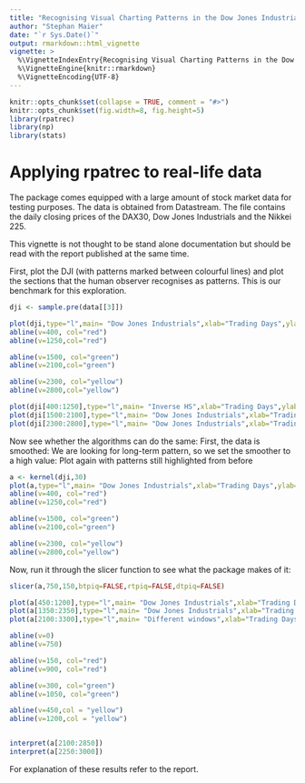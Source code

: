 ```yaml
---
title: "Recognising Visual Charting Patterns in the Dow Jones Industrials Index"
author: "Stephan Maier"
date: "`r Sys.Date()`"
output: rmarkdown::html_vignette
vignette: >
  %\VignetteIndexEntry{Recognising Visual Charting Patterns in the Dow Jones Industrials Index}
  %\VignetteEngine{knitr::rmarkdown}
  %\VignetteEncoding{UTF-8}
---
```


```r
knitr::opts_chunk$set(collapse = TRUE, comment = "#>")
knitr::opts_chunk$set(fig.width=8, fig.height=5)
library(rpatrec)
library(np)
library(stats)
```

# Applying rpatrec to real-life data

The package comes equipped with a large amount of stock market data for testing purposes. The data is obtained from Datastream. The file \code{stockmarket.RData} contains the daily closing prices of the DAX30, Dow Jones Industrials and the Nikkei 225.

This vignette is not thought to be stand alone documentation but should be read with the report published at the same time. 


First, plot the DJI (with patterns marked between colourful lines) and plot the sections that the human observer recognises as patterns. This is our benchmark for this exploration.

```r
dji <- sample.pre(data[[3]])

plot(dji,type="l",main= "Dow Jones Industrials",xlab="Trading Days",ylab="Closing Price",col="blue")
abline(v=400, col="red")
abline(v=1250,col="red")

abline(v=1500, col="green")
abline(v=2100,col="green")

abline(v=2300, col="yellow")
abline(v=2800,col="yellow")

plot(dji[400:1250],type="l",main= "Inverse HS",xlab="Trading Days",ylab="Closing Price",col="blue")
plot(dji[1500:2100],type="l",main= "Dow Jones Industrials",xlab="Trading Days",ylab="Closing Price",col="blue")
plot(dji[2300:2800],type="l",main= "Dow Jones Industrials",xlab="Trading Days",ylab="Closing Price",col="blue")


```
Now see whether the algorithms can do the same:
First, the data is smoothed:
We are looking for long-term pattern, so we set the smoother to a high value:
Plot again with patterns still highlighted from before
```r

a <- kernel(dji,30)
plot(a,type="l",main= "Dow Jones Industrials",xlab="Trading Days",ylab="Closing Price",col="blue")
abline(v=400, col="red")
abline(v=1250,col="red")

abline(v=1500, col="green")
abline(v=2100,col="green")

abline(v=2300, col="yellow")
abline(v=2800,col="yellow")

```
Now, run it through the slicer function to see what the package makes of it:


```r

slicer(a,750,150,btpiq=FALSE,rtpiq=FALSE,dtpiq=FALSE)
```

```r
plot(a[450:1200],type="l",main= "Dow Jones Industrials",xlab="Trading Days",ylab="Closing Price",col="blue")
plot(a[1350:2350],type="l",main= "Dow Jones Industrials",xlab="Trading Days",ylab="Closing Price",col="blue")
plot(a[2100:3300],type="l",main= "Different windows",xlab="Trading Days",ylab="Closing Price",col="blue")

abline(v=0)
abline(v=750)

abline(v=150, col="red")
abline(v=900, col="red")

abline(v=300, col="green")
abline(v=1050, col="green")

abline(v=450,col = "yellow")
abline(v=1200,col = "yellow")



```

```r
interpret(a[2100:2850])
interpret(a[2250:3000])

```
For explanation of these results refer to the report.
